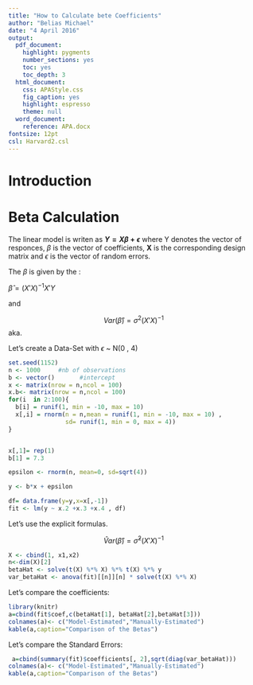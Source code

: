 ---
title: "How to Calculate bete Coefficients"
author: "Belias Michael"
date: "4 April 2016"
output:
  pdf_document:
    highlight: pygments
    number_sections: yes
    toc: yes
    toc_depth: 3
  html_document:
    css: APAStyle.css
    fig_caption: yes
    highlight: espresso
    theme: null
  word_document:
    reference: APA.docx
fontsize: 12pt
csl: Harvard2.csl
---



\newpage 


# Introduction


# Beta Calculation


The linear model is writen as __$Y= X\beta + \epsilon$__ where Y denotes the vector of responces, $\beta$ is the vector of coefficients, **X** is the corresponding design matrix  and $\epsilon$ is the vector of random errors. 

The $\beta$ is given by the :

$\hat \beta =(X'X)^{-1}X'Y$ 

and 

$$Var(\hat \beta)=\sigma^2(X'X)^{-1}$$ aka.




Let's create a Data-Set with $\epsilon$ ~ N(0 , 4)

```{r}
set.seed(1152)
n <- 1000     #nb of observations
b <- vector()       #intercept
x <- matrix(nrow = n,ncol = 100)
x.b<- matrix(nrow = n,ncol = 100)
for(i  in 2:100){
  b[i] = runif(1, min = -10, max = 10)
  x[,i] = rnorm(n = n,mean = runif(1, min = -10, max = 10) , 
                sd= runif(1, min = 0, max = 4))
}


x[,1]= rep(1)
b[1] = 7.3

epsilon <- rnorm(n, mean=0, sd=sqrt(4))

y <- b*x + epsilon

df= data.frame(y=y,x=x[,-1])
fit <- lm(y ~ x.2 +x.3 +x.4 , df)
```

Let's use the explicit formulas.


$$\hat Var (\hat \beta)=\hat \sigma^2(X'X)^{-1}$$
```{r}

X <- cbind(1, x1,x2)
n<-dim(X)[2]
betaHat <- solve(t(X) %*% X) %*% t(X) %*% y
var_betaHat <- anova(fit)[[n]][n] * solve(t(X) %*% X)
```


Let's compare the coefficients: 
```{r}
library(knitr)
a=cbind(fit$coef,c(betaHat[1], betaHat[2],betaHat[3]))
colnames(a)<- c("Model-Estimated","Manually-Estimated")
kable(a,caption="Comparison of the Betas")
```

Let's compare the Standard Errors:

```{r}
 a=cbind(summary(fit)$coefficients[, 2],sqrt(diag(var_betaHat)))
colnames(a)<- c("Model-Estimated","Manually-Estimated")
kable(a,caption="Comparison of the Betas")
```


